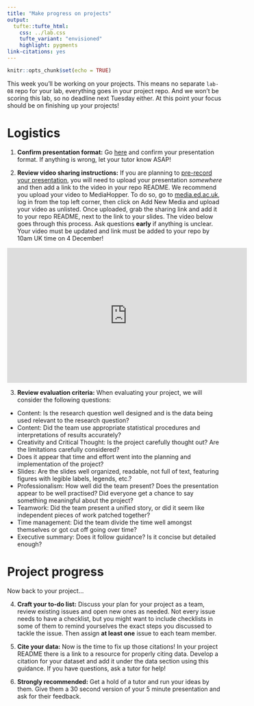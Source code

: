 ```yaml
---
title: "Make progress on projects"
output: 
  tufte::tufte_html:
    css: ../lab.css
    tufte_variant: "envisioned"
    highlight: pygments
link-citations: yes
---
```


```r
knitr::opts_chunk$set(echo = TRUE)
```

This week you'll be working on your projects.
This means no separate `lab-08` repo for your lab, everything goes in your project repo.
And we won't be scoring this lab, so no deadline next Tuesday either. 
At this point your focus should be on finishing up your projects!

# Logistics

1. **Confirm presentation format:** Go [here](https://github.com/ids-s1-20/teams/blob/main/ids20-presentations.csv) and confirm your presentation format. If anything is wrong, let your tutor know ASAP!

2. **Review video sharing instructions:** If you are planning to [pre-record your presentation](https://docs.google.com/document/d/1FxpFqUbEVpOzp7PWICC8gEvmIKfsNPT3mmQuSufsGHQ/edit?usp=sharing), you will need to upload your presentation *somewhere* and then add a link to the video in your repo README. We recommend you upload your video to MediaHopper. To do so, go to [media.ed.ac.uk](https://media.ed.ac.uk/), log in from the top left corner, then click on Add New Media and upload your video as unlisted. Once uploaded, grab the sharing link and add it to your repo README, next to the link to your slides. The video below goes through this process. Ask questions **early** if anything is unclear. Your video must be updated and link must be added to your repo by 10am UK time on 4 December!

<iframe width="560" height="315" src="https://www.youtube-nocookie.com/embed/rqxhOgrifyk" frameborder="0" allow="accelerometer; autoplay; clipboard-write; encrypted-media; gyroscope; picture-in-picture" allowfullscreen></iframe>

3. **Review evaluation criteria:** When evaluating your project, we will consider the following questions:

- Content: Is the research question well designed and is the data being used relevant to the research question?
- Content: Did the team use appropriate statistical procedures and interpretations of results accurately?
- Creativity and Critical Thought: Is the project carefully thought out? Are the limitations carefully considered?
- Does it appear that time and effort went into the planning and implementation of the project?
- Slides: Are the slides well organized, readable, not full of text, featuring figures with legible labels, legends, etc.?
- Professionalism: How well did the team present? Does the presentation appear to be well practised? Did everyone get a chance to say something meaningful about the project?
- Teamwork: Did the team present a unified story, or did it seem like independent pieces of work patched together?
- Time management: Did the team divide the time well amongst themselves or got cut off going over time?
- Executive summary: Does it follow guidance? Is it concise but detailed enough?

# Project progress

Now back to your project...

4. **Craft your to-do list:** Discuss your plan for your project as a team, review existing issues and open new ones as needed. Not every issue needs to have a checklist, but you might want to include checklists in some of them to remind yourselves the exact steps you discussed to tackle the issue. Then assign **at least one** issue to each team member. 

5. **Cite your data:** Now is the time to fix up those citations! In your project README there is a link to a resource for properly citing data. Develop a citation for your dataset and add it under the data section using this guidance. If you have questions, ask a tutor for help!

6. **Strongly recommended:** Get a hold of a tutor and run your ideas by them. Give them a 30 second version of your 5 minute presentation and ask for their feedback.
